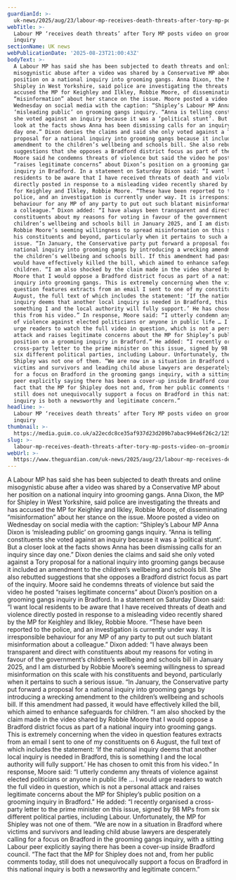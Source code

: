 ```yaml
---
guardianId: >-
  uk-news/2025/aug/23/labour-mp-receives-death-threats-after-tory-mp-posts-video-on-grooming-gangs-inquiry
webTitle: >-
  Labour MP ‘receives death threats’ after Tory MP posts video on grooming gangs
  inquiry
sectionName: UK news
webPublicationDate: '2025-08-23T21:00:43Z'
bodyText: >-
  A Labour MP has said she has been subjected to death threats and online
  misogynistic abuse after a video was shared by a Conservative MP about her
  position on a national inquiry into grooming gangs. Anna Dixon, the MP for
  Shipley in West Yorkshire, said police are investigating the threats and has
  accused the MP for Keighley and Ilkley, Robbie Moore, of disseminating
  “misinformation” about her stance on the issue. Moore posted a video on
  Wednesday on social media with the caption: “Shipley’s Labour MP Anna Dixon is
  ‘misleading public’ on grooming gangs inquiry. “Anna is telling constituents
  she voted against an inquiry because it was a ‘political stunt’. But a closer
  look at the facts shows Anna has been dismissing calls for an inquiry since
  day one.” Dixon denies the claims and said she only voted against a Tory
  proposal for a national inquiry into grooming gangs because it included an
  amendment to the children’s wellbeing and schools bill. She also rebutted
  suggestions that she opposes a Bradford district focus as part of the inquiry.
  Moore said he condemns threats of violence but said the video he posted
  “raises legitimate concerns” about Dixon’s position on a grooming gangs
  inquiry in Bradford. In a statement on Saturday Dixon said: “I want local
  residents to be aware that I have received threats of death and violence
  directly posted in response to a misleading video recently shared by the MP
  for Keighley and Ilkley, Robbie Moore. “These have been reported to the
  police, and an investigation is currently under way. It is irresponsible
  behaviour for any MP of any party to put out such blatant misinformation about
  a colleague.” Dixon added: “I have always been transparent and direct with
  constituents about my reasons for voting in favour of the government’s
  children’s wellbeing and schools bill in January 2025, and I am disturbed by
  Robbie Moore’s seeming willingness to spread misinformation on this scale with
  his constituents and beyond, particularly when it pertains to such a serious
  issue. “In January, the Conservative party put forward a proposal for a
  national inquiry into grooming gangs by introducing a wrecking amendment to
  the children’s wellbeing and schools bill. If this amendment had passed, it
  would have effectively killed the bill, which aimed to enhance safeguards for
  children. “I am also shocked by the claim made in the video shared by Robbie
  Moore that I would oppose a Bradford district focus as part of a national
  inquiry into grooming gangs. This is extremely concerning when the video in
  question features extracts from an email I sent to one of my constituents on 6
  August, the full text of which includes the statement: ‘If the national
  inquiry deems that another local inquiry is needed in Bradford, this is
  something I and the local authority will fully support.’ He has chosen to omit
  this from his video.” In response, Moore said: “I utterly condemn any threats
  of violence against elected politicians or anyone in public life … I would
  urge readers to watch the full video in question, which is not a personal
  attack and raises legitimate concerns about the MP for Shipley’s public
  position on a grooming inquiry in Bradford.” He added: “I recently organised a
  cross-party letter to the prime minister on this issue, signed by 98 MPs from
  six different political parties, including Labour. Unfortunately, the MP for
  Shipley was not one of them. “We are now in a situation in Bradford where
  victims and survivors and leading child abuse lawyers are desperately calling
  for a focus on Bradford in the grooming gangs inquiry, with a sitting Labour
  peer explicitly saying there has been a cover-up inside Bradford council. “The
  fact that the MP for Shipley does not and, from her public comments today,
  still does not unequivocally support a focus on Bradford in this national
  inquiry is both a newsworthy and legitimate concern.”
headline: >-
  Labour MP ‘receives death threats’ after Tory MP posts video on grooming gangs
  inquiry
thumbnail: >-
  https://media.guim.co.uk/a22ecdc8ce35af937d23d209b7abac994e6f26c2/1255_280_1568_1254/500.jpg
slug: >-
  labour-mp-receives-death-threats-after-tory-mp-posts-video-on-grooming-gangs-inquiry
webUrl: >-
  https://www.theguardian.com/uk-news/2025/aug/23/labour-mp-receives-death-threats-after-tory-mp-posts-video-on-grooming-gangs-inquiry
---
```

A Labour MP has said she has been subjected to death threats and online misogynistic abuse after a video was shared by a Conservative MP about her position on a national inquiry into grooming gangs. Anna Dixon, the MP for Shipley in West Yorkshire, said police are investigating the threats and has accused the MP for Keighley and Ilkley, Robbie Moore, of disseminating “misinformation” about her stance on the issue. Moore posted a video on Wednesday on social media with the caption: “Shipley’s Labour MP Anna Dixon is ‘misleading public’ on grooming gangs inquiry. “Anna is telling constituents she voted against an inquiry because it was a ‘political stunt’. But a closer look at the facts shows Anna has been dismissing calls for an inquiry since day one.” Dixon denies the claims and said she only voted against a Tory proposal for a national inquiry into grooming gangs because it included an amendment to the children’s wellbeing and schools bill. She also rebutted suggestions that she opposes a Bradford district focus as part of the inquiry. Moore said he condemns threats of violence but said the video he posted “raises legitimate concerns” about Dixon’s position on a grooming gangs inquiry in Bradford. In a statement on Saturday Dixon said: “I want local residents to be aware that I have received threats of death and violence directly posted in response to a misleading video recently shared by the MP for Keighley and Ilkley, Robbie Moore. “These have been reported to the police, and an investigation is currently under way. It is irresponsible behaviour for any MP of any party to put out such blatant misinformation about a colleague.” Dixon added: “I have always been transparent and direct with constituents about my reasons for voting in favour of the government’s children’s wellbeing and schools bill in January 2025, and I am disturbed by Robbie Moore’s seeming willingness to spread misinformation on this scale with his constituents and beyond, particularly when it pertains to such a serious issue. “In January, the Conservative party put forward a proposal for a national inquiry into grooming gangs by introducing a wrecking amendment to the children’s wellbeing and schools bill. If this amendment had passed, it would have effectively killed the bill, which aimed to enhance safeguards for children. “I am also shocked by the claim made in the video shared by Robbie Moore that I would oppose a Bradford district focus as part of a national inquiry into grooming gangs. This is extremely concerning when the video in question features extracts from an email I sent to one of my constituents on 6 August, the full text of which includes the statement: ‘If the national inquiry deems that another local inquiry is needed in Bradford, this is something I and the local authority will fully support.’ He has chosen to omit this from his video.” In response, Moore said: “I utterly condemn any threats of violence against elected politicians or anyone in public life … I would urge readers to watch the full video in question, which is not a personal attack and raises legitimate concerns about the MP for Shipley’s public position on a grooming inquiry in Bradford.” He added: “I recently organised a cross-party letter to the prime minister on this issue, signed by 98 MPs from six different political parties, including Labour. Unfortunately, the MP for Shipley was not one of them. “We are now in a situation in Bradford where victims and survivors and leading child abuse lawyers are desperately calling for a focus on Bradford in the grooming gangs inquiry, with a sitting Labour peer explicitly saying there has been a cover-up inside Bradford council. “The fact that the MP for Shipley does not and, from her public comments today, still does not unequivocally support a focus on Bradford in this national inquiry is both a newsworthy and legitimate concern.”

